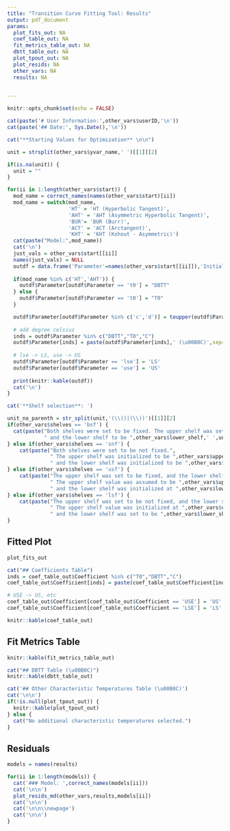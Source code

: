 ```yaml
---
title: "Transition Curve Fitting Tool: Results"
output: pdf_document
params:
  plot_fits_out: NA
  coef_table_out: NA
  fit_metrics_table_out: NA
  dbtt_table_out: NA
  plot_tpout_out: NA
  plot_resids: NA 
  other_vars: NA
  results: NA

  
---
```


```r
knitr::opts_chunk$set(echo = FALSE)
```

```r
cat(paste('# User Information:',other_vars$userID,'\n'))
cat(paste('## Date:', Sys.Date(),'\n'))
```



```r
cat("**Starting Values for Optimization** \n\n")

unit = strsplit(other_vars$yvar_name,' ')[[1]][2]

if(is.na(unit)) {
  unit = ""
}

for(ii in 1:length(other_vars$start)) {
  mod_name = correct_names(names(other_vars$start)[ii])
  mod_name = switch(mod_name,
                    'HT' = 'HT (Hyperbolic Tangent)',
                    'AHT' = 'AHT (Asymmetric Hyperbolic Tangent)',
                    'BUR'= 'BUR (Burr)',
                    'ACT' = 'ACT (Arctangent)',
                    'KHT' = 'KHT (Kohout - Asymmetric)')
  cat(paste("Model:",mod_name))
  cat('\n')
  just_vals = other_vars$start[[ii]]
  names(just_vals) = NULL
  outdf = data.frame('Parameter'=names(other_vars$start[[ii]]),'Initial Value'=round(just_vals,3) )
  
  if(mod_name %in% c('HT','AHT')) {
    outdf$Parameter[outdf$Parameter == 't0'] = "DBTT"
  } else {
    outdf$Parameter[outdf$Parameter == 't0'] = "T0"
  }

  outdf$Parameter[outdf$Parameter %in% c('c','d')] = toupper(outdf$Parameter[outdf$Parameter %in% c('c','d')])
  
  # add degree celsius
  inds = outdf$Parameter %in% c("DBTT","T0","C")
  outdf$Parameter[inds] = paste(outdf$Parameter[inds],' (\u00B0C)',sep='')
  
  # lse -> LS, use -> US
  outdf$Parameter[outdf$Parameter == 'lse'] = 'LS'
  outdf$Parameter[outdf$Parameter == 'use'] = 'US'
  
  print(knitr::kable(outdf))
  cat('\n')
}
```

```r
cat('**Shelf selection**: ')

unit_no_parenth = str_split(unit,'(\\()|(\\))')[[1]][2]
if(other_vars$shelves == 'bsf') {
  cat(paste("Both shelves were set to be fixed. The upper shelf was set to be ",other_vars$upper_shelf,' ',unit_no_parenth,
            " and the lower shelf to be ",other_vars$lower_shelf,' ',unit_no_parenth,".\n\n",sep=""))
} else if(other_vars$shelves == 'snf') {
    cat(paste("Both shelves were set to be not fixed.",
              " The upper shelf was initialized to be ",other_vars$upper_shelf,' ',unit_no_parenth,
              " and the lower shelf was initialized to be ",other_vars$lower_shelf,' ',unit_no_parenth,".\n\n",sep=""))
} else if(other_vars$shelves == 'usf') {
    cat(paste("The upper shelf was set to be fixed, and the lower shelf was set to be not fixed.",
              " The upper shelf value was assumed to be ",other_vars$upper_shelf,' ',unit_no_parenth,
              " and the lower shelf was initialized at ",other_vars$lower_shelf,' ',unit_no_parenth,".\n\n",sep=""))
} else if(other_vars$shelves == 'lsf') {
    cat(paste("The upper shelf was set to be not fixed, and the lower shelf was set to be fixed.",
              " The upper shelf value was initialized at ",other_vars$upper_shelf,' ',unit_no_parenth,
              " and the lower shelf was set to be ",other_vars$lower_shelf,' ',unit_no_parenth,".\n\n",sep=""))
}
```

## Fitted Plot
```r
plot_fits_out
```

\newpage


```r
cat("## Coefficients Table")
inds = coef_table_out$Coefficient %in% c("T0","DBTT","C")
coef_table_out$Coefficient[inds] = paste(coef_table_out$Coefficient[inds],'(\u00B0C)')

# USE -> US, etc
coef_table_out$Coefficient[coef_table_out$Coefficient == 'USE'] = 'US'
coef_table_out$Coefficient[coef_table_out$Coefficient == 'LSE'] = 'LS'

knitr::kable(coef_table_out)
```

## Fit Metrics Table
```r
knitr::kable(fit_metrics_table_out)
```


```r
cat("## DBTT Table (\u00B0C)")
knitr::kable(dbtt_table_out)
```



```r
cat('## Other Characteristic Temperatures Table (\u00B0C)')
cat('\n\n')
if(!is.null(plot_tpout_out)) {
  knitr::kable(plot_tpout_out)
} else {
  cat("No additional characteristic temperatures selected.")
}

```

\newpage

## Residuals
```r
models = names(results)

for(ii in 1:length(models)) {
  cat('### Model: ',correct_names(models[ii]))
  cat('\n\n')
  plot_resids_md(other_vars,results,models[ii])
  cat('\n\n')
  cat('\n\n\\newpage')
  cat('\n\n')
}
```